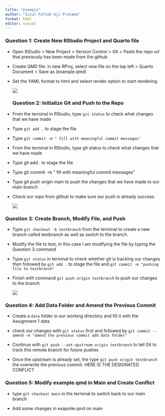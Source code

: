 ```yaml
---
title: "example"
author: "Izzul Fattah Aji Pratama"
format: html
editor: visual
---
```


### Question 1: Create New RStudio Project and Quarto file

-   Open RStudio \> New Project \> Version Control \> Git \> Paste the repo url that previously has been made from the github

-   Create QMD file: in new RProj, select new file on the top left \> Quarto Document \> Save as (example.qmd)

-   Set the YAML format to html and select render option to start rendering

    ![](images/clipboard-3291366609.png)

    ### Question 2: Initialize Git and Push to the Repo

-   From the terminal in RStudio, type `git status` to check what changes that we have made

-   Type `git add .` to stage the file

-   Type `git commit -m " fill with meaningful commit messages"`

-   From the terminal in RStudio, type git status to check what changes that we have made

-   Type git add . to stage the file

-   Type git commit -m " fill with meaningful commit messages"

-   Type git push origin main to push the changes that we have made to our main branch

-   Check our repo from github to make sure our push is already success

    ![](images/clipboard-3326618688.png)

### Question 3: Create Branch, Modify File, and Push

-   Type `git checkout -b testbranch` from the terminal to create a new branch called testbranch as well as switch to the branch.

-   Modify the file to test, in this case I am modifying the file by typing the Question 3 command

-   Type `git status` in terminal to check whether git is tracking our changes then followed by `git add .` to stage the file and `git commit -m "pushing file to testbranch"`

-   Finish with command `git push origin testbranch` to push our changes to the branch

    ![](images/clipboard-1433599888.png)

### Question 4: Add Data Folder and Amend the Previous Commit

-   Create a `data` folder in our working directory and fill it with the Assignment 1 data

-   check our changes with `git status` first and followed by `git commit --amend -m "amend the previous commit add data folder"`

-   Continue with `git push --set-upstream origin testbranch` to tell Git to track this remote branch for future pushes

-   Once the upstream is already set, the type `git push origin testbranch` the overwrite the previous commit. HERE IS THE DESIGNATED CONFLICT

### Question 5: Modify example.qmd in Main and Create Conflict

-   type `git checkout main` in the terminal to switch back to our main branch

-   Add some changes in exapmle.qmd on main
